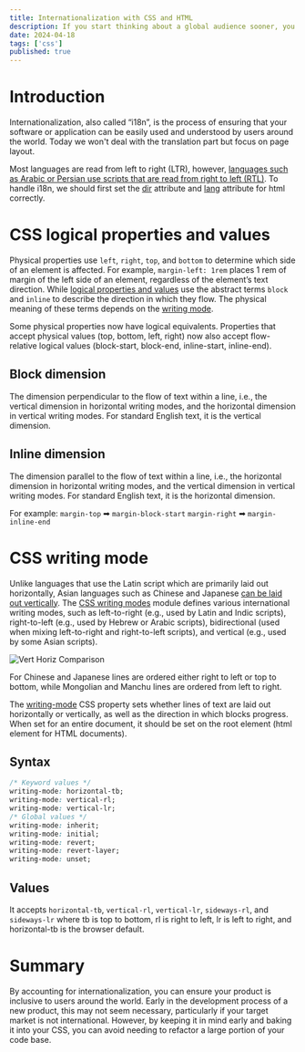 ```yaml
---
title: Internationalization with CSS and HTML
description: If you start thinking about a global audience sooner, you can avoid having to refactor later.
date: 2024-04-18
tags: ['css']
published: true
---
```


# Introduction

Internationalization, also called “i18n”, is the process of ensuring that your software or application can be easily used and understood by users around the world. Today we won't deal with the translation part but focus on page layout.

Most languages are read from left to right (LTR), however, [languages such as Arabic or Persian use scripts that are read from right to left (RTL)](https://www.w3.org/International/questions/qa-scripts#directions). To handle i18n, we should first set the [dir](https://developer.mozilla.org/en-US/docs/Web/HTML/Global_attributes/dir) attribute and [lang](https://developer.mozilla.org/en-US/docs/Web/HTML/Global_attributes/lang) attribute for html correctly.

# CSS logical properties and values

Physical properties use `left`, `right`, `top`, and `bottom` to determine which side of an element is affected. For example, `margin-left: 1rem` places 1 rem of margin of the left side of an element, regardless of the element’s text direction. While [logical properties and values](https://developer.mozilla.org/en-US/docs/Web/CSS/CSS_logical_properties_and_values) use the abstract terms `block` and `inline` to describe the direction in which they flow. The physical meaning of these terms depends on the [writing mode](https://developer.mozilla.org/en-US/docs/Web/CSS/CSS_writing_modes).

Some physical properties now have logical equivalents. Properties that accept physical values (top, bottom, left, right) now also accept flow-relative logical values (block-start, block-end, inline-start, inline-end).

## Block dimension

The dimension perpendicular to the flow of text within a line, i.e., the vertical dimension in horizontal writing modes, and the horizontal dimension in vertical writing modes. For standard English text, it is the vertical dimension.

## Inline dimension

The dimension parallel to the flow of text within a line, i.e., the horizontal dimension in horizontal writing modes, and the vertical dimension in vertical writing modes. For standard English text, it is the horizontal dimension.

For example:
`margin-top` ➡ `margin-block-start`
`margin-right` ➡ `margin-inline-end`

# CSS writing mode

Unlike languages that use the Latin script which are primarily laid out horizontally, Asian languages such as Chinese and Japanese [can be laid out vertically](https://www.w3.org/TR/2019/REC-css-writing-modes-3-20191210/#vertical-modes). The [CSS writing modes](https://developer.mozilla.org/en-US/docs/Web/CSS/CSS_writing_modes) module defines various international writing modes, such as left-to-right (e.g., used by Latin and Indic scripts), right-to-left (e.g., used by Hebrew or Arabic scripts), bidirectional (used when mixing left-to-right and right-to-left scripts), and vertical (e.g., used by some Asian scripts).

![Vert Horiz Comparison](../img/css-i18n/vert-horiz-comparison.png)

<Callout>
  For Chinese and Japanese lines are ordered either right to left or top to
  bottom, while Mongolian and Manchu lines are ordered from left to right.
</Callout>

The [writing-mode](https://developer.mozilla.org/en-US/docs/Web/CSS/writing-mode) CSS property sets whether lines of text are laid out horizontally or vertically, as well as the direction in which blocks progress. When set for an entire document, it should be set on the root element (html element for HTML documents).

## Syntax

```css
/* Keyword values */
writing-mode: horizontal-tb;
writing-mode: vertical-rl;
writing-mode: vertical-lr;
/* Global values */
writing-mode: inherit;
writing-mode: initial;
writing-mode: revert;
writing-mode: revert-layer;
writing-mode: unset;
```

## Values

It accepts `horizontal-tb`, `vertical-rl`, `vertical-lr`, `sideways-rl`, and `sideways-lr` where tb is top to bottom, rl is right to left, lr is left to right, and horizontal-tb is the browser default.

# Summary

By accounting for internationalization, you can ensure your product is inclusive to users around the world. Early in the development process of a new product, this may not seem necessary, particularly if your target market is not international. However, by keeping it in mind early and baking it into your CSS, you can avoid needing to refactor a large portion of your code base.
